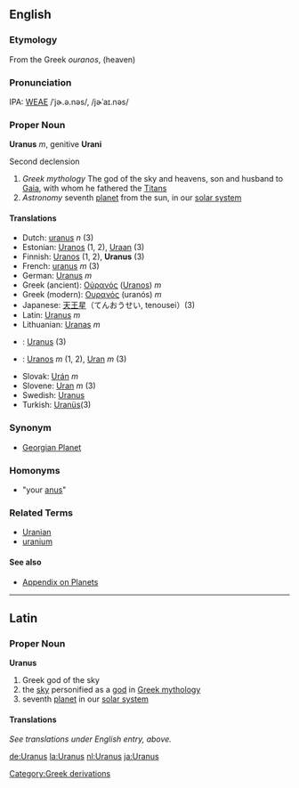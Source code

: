 ==English==
===Etymology===
From the Greek ''ouranos'', (heaven)

===Pronunciation===
IPA: [[WEAE]] /ˈjɚ.ə.nəs/, /jɚˈaɪ.nəs/

=== Proper Noun ===
'''Uranus''' ''m'', genitive '''Urani'''

Second declension

# ''Greek mythology'' The god of the sky and heavens, son and husband to [[Gaia]], with whom he fathered the [[Titans]]
# ''Astronomy'' seventh [[planet]] from the sun, in our [[solar system]]

==== Translations ====
*Dutch: [[uranus]] ''n'' (3)
*Estonian: [[Uranos]] (1, 2), [[Uraan]] (3)
*Finnish: [[Uranos]] (1, 2), '''Uranus''' (3)
*French: [[uranus]] ''m'' (3)
*German: [[Uranus]] ''m''
*Greek (ancient): [[Οὐρανός]] ([[Uranos]]) ''m''
*Greek (modern): [[Ουρανός]] (uranós) ''m''
*Japanese: [[天王星]]（てんおうせい, tenousei）(3)
*Latin: [[Uranus]] ''m''
*Lithuanian: [[Uranas]] ''m''
*{{ms}}: [[Uranus]] (3)
*{{pl}}: [[Uranos]] ''m'' (1, 2), [[Uran]] ''m'' (3)
*Slovak: [[Urán]] ''m''
*Slovene: [[Uran]] ''m'' (3)
*Swedish: [[Uranus]]
*Turkish: [[Uranüs]](3)

===Synonym===
* [[Georgian Planet]]

===Homonyms===
*"your [[anus]]"

===Related Terms===
*[[Uranian]]
*[[uranium]]

==== See also ====
*[[Wiktionary_Appendix:Planets|Appendix on Planets]]

----
==Latin==
===Proper Noun===
'''Uranus'''

# Greek god of the sky
# the [[sky]] personified as a [[god]] in [[Greek mythology]]
# seventh [[planet]] in our [[solar system]]

====Translations====
''See translations under English entry, above.''

[[de:Uranus]]
[[la:Uranus]]
[[nl:Uranus]]
[[ja:Uranus]]
[[Category:Greek derivations]]